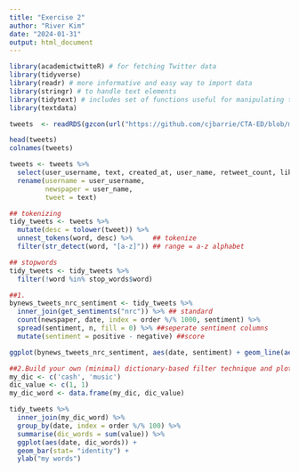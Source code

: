 ```yaml
---
title: "Exercise 2"
author: "River Kim"
date: "2024-01-31"
output: html_document
---
```



```r
library(academictwitteR) # for fetching Twitter data
library(tidyverse)
library(readr) # more informative and easy way to import data
library(stringr) # to handle text elements
library(tidytext) # includes set of functions useful for manipulating text
library(textdata)

tweets  <- readRDS(gzcon(url("https://github.com/cjbarrie/CTA-ED/blob/main/data/sentanalysis/newstweets.rds?raw=true")))

head(tweets)
colnames(tweets)
```

```r
tweets <- tweets %>%
  select(user_username, text, created_at, user_name, retweet_count, like_count, quote_count) %>%
  rename(username = user_username,
         newspaper = user_name,
         tweet = text)

## tokenizing
tidy_tweets <- tweets %>%
  mutate(desc = tolower(tweet)) %>%
  unnest_tokens(word, desc) %>%     ## tokenize
  filter(str_detect(word, "[a-z]")) ## range = a-z alphabet

## stopwords
tidy_tweets <- tidy_tweets %>%
  filter(!word %in% stop_words$word)

```

```r
##1.
bynews_tweets_nrc_sentiment <- tidy_tweets %>%
  inner_join(get_sentiments("nrc")) %>% ## standard
  count(newspaper, date, index = order %/% 1000, sentiment) %>%
  spread(sentiment, n, fill = 0) %>% ##seperate sentiment columns
  mutate(sentiment = positive - negative) ##score

ggplot(bynews_tweets_nrc_sentiment, aes(date, sentiment) + geom_line(aes(color = bynews_tweets_nrc_sentiment$newspaper))
```


```r
##2.Build your own (minimal) dictionary-based filter technique and plot the result
my_dic <- c('cash', 'music')
dic_value <- c(1, 1)
my_dic_word <- data.frame(my_dic, dic_value)

tidy_tweets %>%
  inner_join(my_dic_word) %>%
  group_by(date, index = order %/% 100) %>% 
  summarise(dic_words = sum(value)) %>% 
  ggplot(aes(date, dic_words)) +
  geom_bar(stat= "identity") +
  ylab("my words")
```
